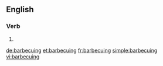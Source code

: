 ==English==

===Verb===
{{head|en|present participle}}

# {{present participle of|barbecue|lang=en|nocat=1}}

[[de:barbecuing]]
[[et:barbecuing]]
[[fr:barbecuing]]
[[simple:barbecuing]]
[[vi:barbecuing]]